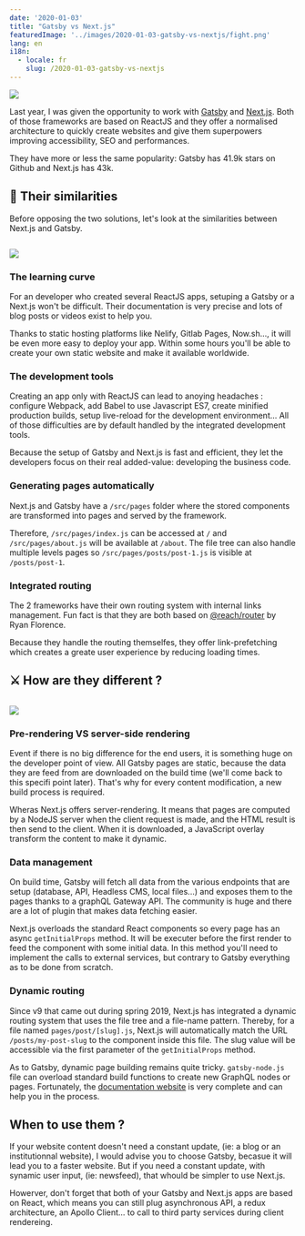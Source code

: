 ```yaml
---
date: '2020-01-03'
title: "Gatsby vs Next.js"
featuredImage: '../images/2020-01-03-gatsby-vs-nextjs/fight.png'
lang: en
i18n:
  - locale: fr
    slug: /2020-01-03-gatsby-vs-nextjs
---
```


<Image align="right" caption="Photo by Stephen Wheeler on Unsplash">

![](../images/2020-01-03-gatsby-vs-nextjs/fight.png)

</Image>


Last year, I was given the opportunity to work with [Gatsby](https://www.gatsbyjs.org/) and [Next.js](https://nextjs.org/). Both of those frameworks are based on ReactJS and they offer a normalised architecture to quickly create websites and give them superpowers improving accessibility, SEO and performances.

They have more or less the same popularity: Gatsby has 41.9k stars on Github and Next.js has 43k.

## 🤝 Their similarities

Before opposing the two solutions, let's look at the similarities between Next.js and Gatsby.

<Image isSmall>

![](https://media.giphy.com/media/CHmwA02GQ6aTS/giphy.gif)

</Image>

### The learning curve

For an developer who created several ReactJS apps, setuping a Gatsby or a Next.js won't be difficult. Their documentation is very precise and lots of blog posts or videos exist to help you.

Thanks to static hosting platforms like Nelify, Gitlab Pages, Now.sh..., it will be even more easy to deploy your app. Within some hours you'll be able to create your own static website and make it available worldwide.

### The development tools

Creating an app only with ReactJS can lead to anoying headaches : configure Webpack, add Babel to use Javascript ES7, create minified production builds, setup live-reload for the development environment... All of those difficulties are by default handled by the integrated development tools.

Because the setup of Gatsby and Next.js is fast and efficient, they let the developers focus on their real added-value: developing the business code.

### Generating pages automatically

Next.js and Gatsby have a `/src/pages` folder where the stored components are transformed into pages and served by the framework.

Therefore, `/src/pages/index.js` can be accessed at `/` and `/src/pages/about.js` will be available at `/about`. The file tree can also handle multiple levels pages so `/src/pages/posts/post-1.js` is visible at `/posts/post-1`.

### Integrated routing

The 2 frameworks have their own routing system with internal links management. Fun fact is that they are both based on [@reach/router](https://github.com/reach/router) by Ryan Florence.

Because they handle the routing themselfes, they offer link-prefetching which creates a greate user experience by reducing loading times.

## ⚔️ How are they different ?

<Image isSmall>

![](https://media.giphy.com/media/Dea0leKapJzJC/giphy.gif)

</Image>

### Pre-rendering VS server-side rendering

Event if there is no big difference for the end users, it is something huge on the developer point of view. All Gatsby pages are static, because the data they are feed from are downloaded on the build time (we'll come back to this specifi point later). That's why for every content modification, a new build process is required.

Wheras Next.js offers server-rendering. It means that pages are computed by a NodeJS server when the client request is made, and the HTML result is then send to the client. When it is downloaded, a JavaScript overlay transform the content to make it dynamic.

### Data management

On build time, Gatsby will fetch all data from the various endpoints that are setup (database, API, Headless CMS, local files...) and exposes them to the pages thanks to a graphQL Gateway API. The community is huge and there are a lot of plugin that makes data fetching easier.

Next.js overloads the standard React components so every page has an async `getInitialProps` method. It will be executer before the first render to feed the component with some initial data. In this method you'll need to implement the calls to external services, but contrary to Gatsby everything as to be done from scratch.

### Dynamic routing

Since v9 that came out during spring 2019, Next.js has integrated a dynamic routing system that uses the file tree and a file-name pattern. Thereby, for a file named `pages/post/[slug].js`, Next.js will automatically match the URL `/posts/my-post-slug` to the component inside this file. The slug value will be accessible via the first parameter of the `getInitialProps` method.

As to Gatsby, dynamic page building remains quite tricky. `gatsby-node.js` file can overload standard build functions to create new GraphQL nodes or pages. Fortunately, the [documentation website](https://www.gatsbyjs.org/docs/api-files/) is very complete and can help you in the process.

## When to use them ?

If your website content doesn't need a constant update, (ie: a blog or an institutionnal website), I would advise you to choose Gatsby, becasue it will lead you to a faster website. But if you need a constant update, with synamic user input, (ie: newsfeed), that whould be simpler to use Next.js.

Howerver, don't forget that both of your Gatsby and Next.js apps are based on React, which means you can still plug asynchronous API, a redux architecture, an Apollo Client... to call to third party services during client rendereing. 

